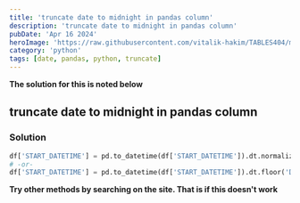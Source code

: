 ```yaml
---
title: 'truncate date to midnight in pandas column'
description: 'truncate date to midnight in pandas column'
pubDate: 'Apr 16 2024'
heroImage: 'https://raw.githubusercontent.com/vitalik-hakim/TABLES404/main/error_b/python.jpg'
category: 'python'
tags: [date, pandas, python, truncate]
---
```


**The solution for this is noted below**

## truncate date to midnight in pandas column

### Solution

```python
df['START_DATETIME'] = pd.to_datetime(df['START_DATETIME']).dt.normalize()
# -or-
df['START_DATETIME'] = pd.to_datetime(df['START_DATETIME']).dt.floor('D')
```

**Try other methods by searching on the site. That is if this doesn't work**
